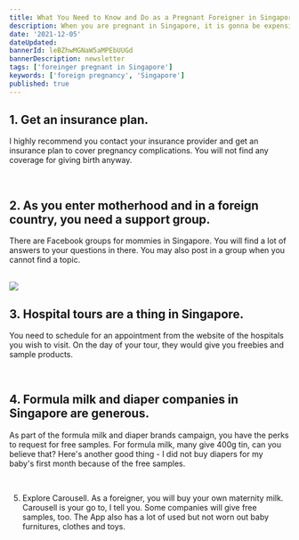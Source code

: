 ```yaml
---
title: What You Need to Know and Do as a Pregnant Foreigner in Singapore
description: When you are pregnant in Singapore, it is gonna be expensive.
date: '2021-12-05'
dateUpdated: 
bannerId: leBZhwMGNaW5aMPEbUUGd
bannerDescription: newsletter
tags: ['foreinger pregnant in Singapore']
keywords: ['foreign pregnancy', 'Singapore']
published: true 
---
```


## 1. Get an insurance plan.
I highly recommend you contact your insurance provider and get an insurance plan to cover pregnancy complications. You will not find any coverage for giving birth anyway.
 
<br />

## 2. As you enter motherhood and in a foreign country, you need a support group.
There are Facebook groups for mommies in Singapore. You will find a lot of answers to your questions in there. You may also post in a group when you cannot find a topic.

<br />

<img src="https://live.staticflickr.com/65535/52314405279_19d438e38d_b.jpg" />

<br />

## 3. Hospital tours are a thing in Singapore.
You need to schedule for an appointment from the website of the hospitals you wish to visit. On the day of your tour, they would give you freebies and sample products.

<br />


## 4. Formula milk and diaper companies in Singapore are generous.
As part of the formula milk and diaper brands campaign, you have the perks to request for free samples. For formula milk, many give 400g tin, can you believe that? Here's another good thing - I did not buy diapers for my baby's first month because of the free samples.

<br />

 5. Explore Carousell.
As a foreigner, you will buy your own maternity milk. Carousell is your go to, I tell you. Some companies will give free samples, too.
 The App also has a lot of used but not worn out baby furnitures, clothes and toys.